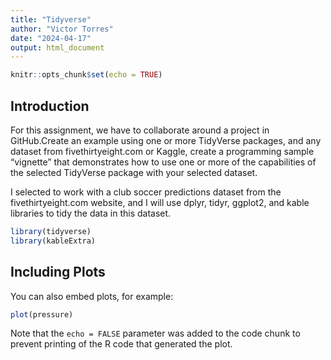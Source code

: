 ```yaml
---
title: "Tidyverse"
author: "Victor Torres"
date: "2024-04-17"
output: html_document
---
```


```r
knitr::opts_chunk$set(echo = TRUE)
```

## Introduction

For this assignment, we have to collaborate around a project in GitHub.Create an example using one or more TidyVerse packages, and any dataset from fivethirtyeight.com or Kaggle, create a programming sample “vignette” that demonstrates how to use one or more of the capabilities of the selected TidyVerse package with your selected dataset.

I selected to work with a club soccer predictions dataset from the fivethirtyeight.com website, and I will use dplyr, tidyr, ggplot2, and kable libraries to tidy the data in this dataset.

```r
library(tidyverse)
library(kableExtra)
```

## Including Plots

You can also embed plots, for example:

```r
plot(pressure)
```

Note that the `echo = FALSE` parameter was added to the code chunk to prevent printing of the R code that generated the plot.
